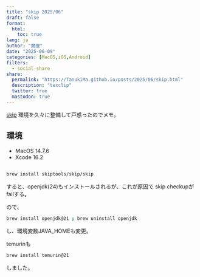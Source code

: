 ```yaml
---
title: "skip 2025/06"
draft: false
format:
  html:
    toc: true
lang: ja
author: "魔狸"
date: "2025-06-09"
categories: [MacOS,iOS,Android]
filters:
  - social-share
share:
  permalink: "https://TanukiMa.github.io/posts/2025/06/skip.html"
  description: "texclip"
  twitter: true
  mastodon: true
---
```

[skip](https://skip.tools)
環境を久々に整備して戸惑ったのでメモ。

## 環境

- MacOS 14.7.6
- Xcode 16.2

##
```bash
brew install skiptools/skip/skip
```
すると、openjdk(24)もインストールされるが、これが原因で skip checkupがfailする。

ので、
```bash
brew install openjdk@21 ; brew uninstall openjdk
```
し、環境変数JAVA_HOMEも変更。

temurinも
```bash
brew install temurin@21
```
しました。
